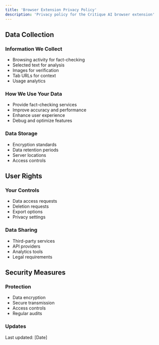 ```yaml
---
title: 'Browser Extension Privacy Policy'
description: 'Privacy policy for the Critique AI browser extension'
---
```


## Data Collection

### Information We Collect
- Browsing activity for fact-checking
- Selected text for analysis
- Images for verification
- Tab URLs for context
- Usage analytics

### How We Use Your Data
- Provide fact-checking services
- Improve accuracy and performance
- Enhance user experience
- Debug and optimize features

### Data Storage
- Encryption standards
- Data retention periods
- Server locations
- Access controls

## User Rights

### Your Controls
- Data access requests
- Deletion requests
- Export options
- Privacy settings

### Data Sharing
- Third-party services
- API providers
- Analytics tools
- Legal requirements

## Security Measures

### Protection
- Data encryption
- Secure transmission
- Access controls
- Regular audits

### Updates
Last updated: [Date] 